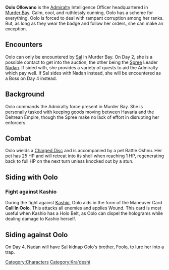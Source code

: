 {{stub}}

{{Character
| race = Kra'deshi
| location = Havaria - Murder Bay
| faction = admiralty
| title = Intelligence Officer
}}

{{Quote|The Admiralty gets its cut or you get cut, understand? Now scoot. I have schemes to incubate, plots to hatch.|Oolo}}


'''Oolo Ollowano''' is the [[Admiralty]] Intelligence Officer headquartered in [[Murder Bay]]. Calm, cool, and ruthlessly cunning, Oolo has a scheme for everything. Oolo is forced to deal with rampant corruption among her ranks. But, as long as they wear the badge and follow her orders, she can make an exception.

== Encounters ==
Oolo can only be encountered by [[Sal]] in Murder Bay. On Day 2, she is a possible contact to get into the auction, the other being the [[Spree]] Leader [[Nadan]]. If sided with, she provides a variety of quests to aid the Admiralty which pay well. If Sal sides with Nadan instead, she will be encountered as a Boss on Day 4 instead.

== Background ==

Oolo commands the Admiralty force present in Murder Bay. She is personally tasked with keeping goods moving between Havaria and the Deltrean Empire, though the Spree make no lack of effort in disrupting her enforcers.

== Combat ==

Oolo wields a [[Charged Disc]] and is accompanied by a pet Battle Oshnu. Her pet has 25 HP and will retreat into its shell when reaching 1 HP, regenerating back to full HP on the next turn unless knocked out by a stun.

== Siding with Oolo ==



=== Fight against Kashio ===
During the fight against [[Kashio]], Oolo aids in the form of the Maneuver Card '''Call In Oolo'''. This attacks all enemies and applies Wound. This card is most useful when Kashio has a Holo Belt, as Oolo can dispel the holograms while dealing damage to Kashio herself.

== Siding against Oolo ==
On Day 4, Nadan will have Sal kidnap Oolo's brother, Foolo, to lure her into a trap. 
[[Category:Characters]]
[[Category:Kra'deshi]]